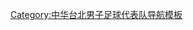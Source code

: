 {{National squad
  | name      = 2018年世界盃資格賽亞洲區第二輪中華台北參賽名單
| bg			= navy
| fg			= white
| country	= 中華台北
| comp		= 2018年世界盃資格賽亞洲區第二輪 (主場對泰國)
| comp link	= 2018年世界盃資格賽亞洲區第二輪#F 组
  | p1        = [[呂昆錡]]
  | p2        = [[王睿 (1993年8月)|王睿]]
  | p3        = [[陳庭揚]]
  | p4        = [[陳威全 (足球運動員)|陳威全]]
  | p5        = [[吳俊青]]
  | p6        = [[陳昭安]]
  | p7        = [[林昌倫]]
  | p8        = [[陳昌源]]
  | p9        = [[陳浩瑋]]
  | p10       = [[柯昱廷]]
  | p11       = [[李茂 (足球運動員)|李茂]]
  | p12       = [[溫智豪]]
  | p13       = [[周子軒]]
  | p14       = [[韋育任]]
  | p15       = [[陳毅維]]
  | p16       = [[蔣明翰]]
  | p17       = [[陳柏良 (足球運動員)|陳柏良]][[File:Captain sports.svg|12px]]
  | p18       = [[邱育宏]]
  | p19       = [[朱恩樂]]
  | p20       = [[詹哲淵]]
  | p21       = [[翁偉賓]]
  | p22       = [[楊力衡]]
  | p23       = [[羅志恩]]
  | p24       = 
  | p25       = 
  | p26       = 
  | coach     = [[陳貴人]]
}}<noinclude>
[[Category:中华台北男子足球代表队导航模板]]
</noinclude>